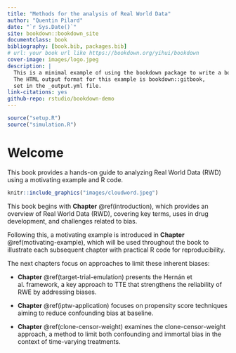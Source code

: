```yaml
---
title: "Methods for the analysis of Real World Data"
author: "Quentin Pilard"
date: "`r Sys.Date()`"
site: bookdown::bookdown_site
documentclass: book
bibliography: [book.bib, packages.bib]
# url: your book url like https://bookdown.org/yihui/bookdown
cover-image: images/logo.jpeg
description: |
  This is a minimal example of using the bookdown package to write a book.
  The HTML output format for this example is bookdown::gitbook,
  set in the _output.yml file.
link-citations: yes
github-repo: rstudio/bookdown-demo
---
```


```r
source("setup.R")
source("simulation.R")
```

# Welcome {.unnumbered}
This book provides a hands-on guide to analyzing Real World Data (RWD) using a motivating example and R code.

```r
knitr::include_graphics("images/cloudword.jpeg")
```

This book begins with **Chapter** \@ref(introduction), which provides an overview of Real World Data (RWD), covering key terms, uses in drug development, and challenges related to bias.

Following this, a motivating example is introduced in **Chapter** \@ref(motivating-example), which will be used throughout the book to illustrate each subsequent chapter with practical R code for reproducibility.

The next chapters focus on approaches to limit these inherent biases:

-   **Chapter** \@ref(target-trial-emulation) presents the Hernán et al. framework, a key approach to TTE that strengthens the reliability of RWE by addressing biases.

-   **Chapter** \@ref(iptw-application) focuses on propensity score techniques aiming to reduce confounding bias at baseline.

-   **Chapter** \@ref(clone-censor-weight) examines the clone-censor-weight approach, a method to limit both confounding and immortal bias in the context of time-varying treatments.


